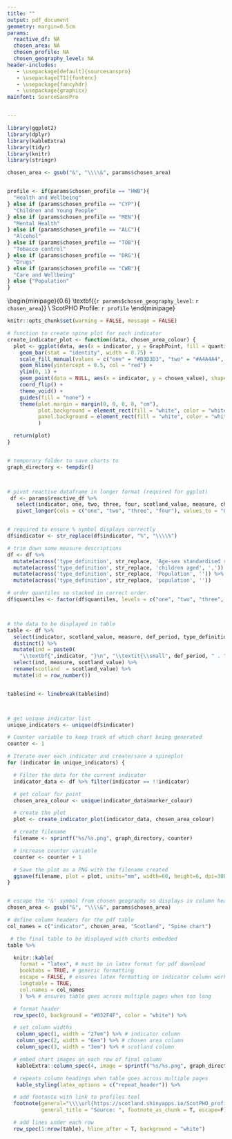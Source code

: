 ```yaml
---
title: ""
output: pdf_document
geometry: margin=0.5cm
params:
  reactive_df: NA
  chosen_area: NA
  chosen_profile: NA
  chosen_geography_level: NA
header-includes:
   - \usepackage[default]{sourcesanspro}
   - \usepackage[T1]{fontenc}
   - \usepackage{fancyhdr}
   - \usepackage{graphicx}
mainfont: SourceSansPro


---
```



```r

library(ggplot2)
library(dplyr)
library(kableExtra)
library(tidyr)
library(knitr)
library(stringr)

chosen_area <- gsub("&", "\\\\&", params$chosen_area)


profile <- if(params$chosen_profile == "HWB"){
  "Health and Wellbeing"
} else if (params$chosen_profile == "CYP"){
  "Children and Young People"
} else if (params$chosen_profile == "MEN"){
  "Mental Health"
} else if (params$chosen_profile == "ALC"){
  "Alcohol"
} else if (params$chosen_profile == "TOB"){
  "Tobacco control"
} else if (params$chosen_profile == "DRG"){
  "Drugs"
} else if (params$chosen_profile == "CWB"){
  "Care and Wellbeing"
} else {"Population"
}

```



  \begin{minipage}{0.6\textwidth}
    \raggedright
    \textbf{\large{`r params$chosen_geography_level`: `r chosen_area`}} \\
    ScotPHO Profile: `r profile`
  \end{minipage}
  \hfill
  \begin{minipage}{0.3\textwidth}
    \raggedleft
    \includegraphics[width=100pt]{scotpho_reduced.png}
  \end{minipage}



```r
knitr::opts_chunk$set(warning = FALSE, message = FALSE) 
```


```r


# function to create spine plot for each indicator
create_indicator_plot <- function(data, chosen_area_colour) {
  plot <- ggplot(data, aes(x = indicator, y = GraphPoint, fill = quantiles)) +
    geom_bar(stat = "identity", width = 0.75) +
    scale_fill_manual(values = c("one" = "#D3D3D3", "two" = "#A4A4A4", "three" = "#D3D3D3", "four" = "white")) +
    geom_hline(yintercept = 0.5, col = "red") +
    ylim(0, 1) +
    geom_point(data = NULL, aes(x = indicator, y = chosen_value), shape = 19, size = 4, col = chosen_area_colour) +
    coord_flip() +
    theme_void() +
    guides(fill = "none") +
    theme(plot.margin = margin(0, 0, 0, 0, "cm"),
          plot.background = element_rect(fill = "white", color = "white"),
          panel.background = element_rect(fill = "white", color = "white")
          )

  return(plot)
}


# temporary folder to save charts to
graph_directory <- tempdir()



# pivot reactive dataframe in longer format (required for ggplot)
 df <- params$reactive_df %>%
   select(indicator, one, two, three, four, scotland_value, measure, chosen_value, marker_colour, def_period, type_definition) %>%
   pivot_longer(cols = c("one", "two", "three", "four"), values_to = "GraphPoint", names_to = "quantiles")


# required to ensure % symbol displays correctly
df$indicator <- str_replace(df$indicator, "%", "\\\\%")

# trim down some measure descriptions
df <- df %>%
  mutate(across('type_definition', str_replace, 'Age-sex standardised rate', 'EASR')) %>%
  mutate(across('type_definition', str_replace, 'children aged', ',')) %>%
  mutate(across('type_definition', str_replace, 'Population', '')) %>%
  mutate(across('type_definition', str_replace, 'population', ''))

# order quantiles so stacked in correct order.
df$quantiles <- factor(df$quantiles, levels = c("one", "two", "three", "four"))



# the data to be displayed in table
table <- df %>%
  select(indicator, scotland_value, measure, def_period, type_definition) %>%
  distinct() %>%
  mutate(ind = paste0(
    "\\textbf{",indicator, "}\n", "\\textit{\\small", def_period, " . ", type_definition, "}"))%>%
  select(ind, measure, scotland_value) %>%
  rename(scotland  = scotland_value) %>%
  mutate(id = row_number())


table$ind <- linebreak(table$ind)



# get unique indicator list
unique_indicators <- unique(df$indicator)

# Counter variable to keep track of which chart being generated
counter <- 1

# Iterate over each indicator and create/save a spineplot
for (indicator in unique_indicators) {

  # Filter the data for the current indicator
  indicator_data <- df %>% filter(indicator == !!indicator)

  # get colour for point
  chosen_area_colour <- unique(indicator_data$marker_colour)

  # create the plot
  plot <- create_indicator_plot(indicator_data, chosen_area_colour)

  # create filename
  filename <- sprintf("%s/%s.png", graph_directory, counter)

  # increase counter variable
  counter <- counter + 1

  # Save the plot as a PNG with the filename created
  ggsave(filename, plot = plot, units="mm", width=60, height=6, dpi=300)
}


# escape the '&' symbol from chosen geography so displays in column headers
chosen_area <- gsub("&", "\\\\&", params$chosen_area)

# define column headers for the pdf table
col_names = c("indicator", chosen_area, "Scotland", "Spine chart")

```



```r

 # the final table to be displayed with charts embedded
table %>%

  knitr::kable(
    format = "latex", # must be in latex format for pdf download
    booktabs = TRUE, # generic formatting
    escape = FALSE, # ensures latex formatting on indicator column works (i.e.bold/italics,linebreaks)
    longtable = TRUE,
    col.names = col_names
    ) %>% # ensures table goes across multiple pages when too long

  # format header
  row_spec(0, background = "#032F4F", color = "white") %>%

  # set column widths
   column_spec(1, width = "27em") %>% # indicator column
   column_spec(2, width = "6em") %>% # chosen area column
   column_spec(3, width = "3em") %>% # scotland column

  # embed chart images on each row of final column
   kableExtra::column_spec(4, image = sprintf("%s/%s.png", graph_directory, table$id), color = "white") %>%

  # repeats column headings when table goes across multiple pages
   kable_styling(latex_options = c("repeat_header")) %>%

  # add footnote with link to profiles tool
  footnote(general="\\\\url{https://scotland.shinyapps.io/ScotPHO_profiles_tool/}",
           general_title = "Source: ", footnote_as_chunk = T, escape=F) %>%

  # add lines under each row
  row_spec(1:nrow(table), hline_after = T, background = "white")








```